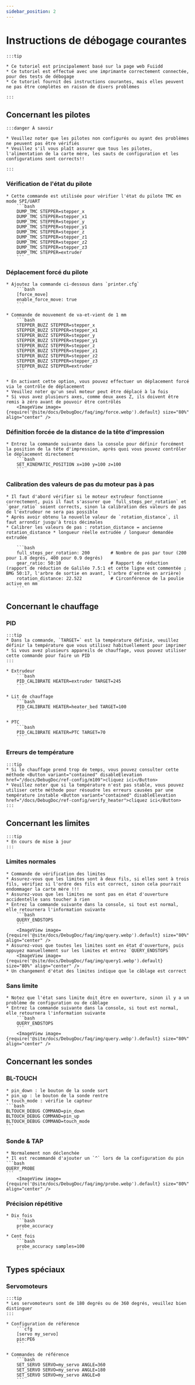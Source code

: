 ```yaml
---
sidebar_position: 2
---
```


# Instructions de débogage courantes

    :::tip

    * Ce tutoriel est principalement basé sur la page web Fuiidd
    * Ce tutoriel est effectué avec une imprimante correctement connectée, pour des tests de débogage
    * Ce tutoriel fournit des instructions courantes, mais elles peuvent ne pas être complètes en raison de divers problèmes

    :::

## Concernant les pilotes

    :::danger À savoir

    * Veuillez noter que les pilotes non configurés ou ayant des problèmes ne peuvent pas être vérifiés
    * Veuillez s'il vous plaît assurer que tous les pilotes, l'alimentation de la carte mère, les sauts de configuration et les configurations sont corrects!!

    :::


### Vérification de l'état du pilote

    * Cette commande est utilisée pour vérifier l'état du pilote TMC en mode SPI/UART
        ```bash
        DUMP_TMC STEPPER=stepper_x
        DUMP_TMC STEPPER=stepper_x1
        DUMP_TMC STEPPER=stepper_y
        DUMP_TMC STEPPER=stepper_y1
        DUMP_TMC STEPPER=stepper_z
        DUMP_TMC STEPPER=stepper_z1
        DUMP_TMC STEPPER=stepper_z2
        DUMP_TMC STEPPER=stepper_z3
        DUMP_TMC STEPPER=extruder
        ```

### Déplacement forcé du pilote

    * Ajoutez la commande ci-dessous dans `printer.cfg`
        ```bash
        [force_move]
        enable_force_move: true
        ```

    * Commande de mouvement de va-et-vient de 1 mm
        ```bash
        STEPPER_BUZZ STEPPER=stepper_x
        STEPPER_BUZZ STEPPER=stepper_x1
        STEPPER_BUZZ STEPPER=stepper_y
        STEPPER_BUZZ STEPPER=stepper_y1
        STEPPER_BUZZ STEPPER=stepper_z
        STEPPER_BUZZ STEPPER=stepper_z1
        STEPPER_BUZZ STEPPER=stepper_z2
        STEPPER_BUZZ STEPPER=stepper_z3
        STEPPER_BUZZ STEPPER=extruder
        ```

    * En activant cette option, vous pouvez effectuer un déplacement forcé via le contrôle de déplacement
    * Veuillez noter qu'un seul moteur peut être déplacé à la fois
    * Si vous avez plusieurs axes, comme deux axes Z, ils doivent être remis à zéro avant de pouvoir être contrôlés
        <ImageView image={require('@site/docs/DebugDoc/faq/img/force.webp').default} size="80%" align="center" />

### Définition forcée de la distance de la tête d'impression

    * Entrez la commande suivante dans la console pour définir forcément la position de la tête d'impression, après quoi vous pouvez contrôler le déplacement directement
        ```bash
        SET_KINEMATIC_POSITION x=100 y=100 z=100
        ```
### Calibration des valeurs de pas du moteur pas à pas
    * Il faut d'abord vérifier si le moteur extrudeur fonctionne correctement, puis il faut s'assurer que `full_steps_per_rotation` et `gear_ratio` soient corrects, sinon la calibration des valeurs de pas de l'extrudeur ne sera pas possible
    * Après avoir obtenu la nouvelle valeur de `rotation_distance`, il faut arrondir jusqu'à trois décimales
    * Calibrer les valeurs de pas : rotation_distance = ancienne rotation_distance * longueur réelle extrudée / longueur demandée extrudée
    
        ```bash
        full_steps_per_rotation: 200        # Nombre de pas par tour (200 pour 1.8 degrés, 400 pour 0.9 degrés)
        gear_ratio: 50:10                   # Rapport de réduction (rapport de réduction de Galiléo 7.5:1 et cette ligne est commentée ; BMG 50:17, l'arbre de sortie en avant, l'arbre d'entrée en arrière)
        rotation_distance: 22.522           # Circonférence de la poulie active en mm
        ```
## Concernant le chauffage

### PID
    :::tip
    * Dans la commande, `TARGET=` est la température définie, veuillez définir la température que vous utilisez habituellement pour imprimer
    * Si vous avez plusieurs appareils de chauffage, vous pouvez utiliser cette commande pour faire un PID
    :::

    * Extrudeur
        ```bash
        PID_CALIBRATE HEATER=extruder TARGET=245
        ```

    * Lit de chauffage
        ```bash
        PID_CALIBRATE HEATER=heater_bed TARGET=100
        ```

    * PTC
        ```bash
        PID_CALIBRATE HEATER=PTC TARGET=70
        ```

### Erreurs de température

    :::tip
    * Si le chauffage prend trop de temps, vous pouvez consulter cette méthode <Button variant="contained" disableElevation href="/docs/DebugDoc/ref-config/m109">cliquez ici</Button>
    * Veuillez noter que si la température n'est pas stable, vous pouvez utiliser cette méthode pour résoudre les erreurs causées par une température instable <Button variant="contained" disableElevation href="/docs/DebugDoc/ref-config/verify_heater">cliquez ici</Button>
    :::

## Concernant les limites

    :::tip
    * En cours de mise à jour
    :::

### Limites normales
    * Commande de vérification des limites
    * Assurez-vous que les limites sont à deux fils, si elles sont à trois fils, vérifiez si l'ordre des fils est correct, sinon cela pourrait endommager la carte mère !!!
    * Assurez-vous que les limites ne sont pas en état d'ouverture accidentelle sans toucher à rien
    * Entrez la commande suivante dans la console, si tout est normal, elle retournera l'information suivante
        ```bash
        QUERY_ENDSTOPS
        ```
        <ImageView image={require('@site/docs/DebugDoc/faq/img/query.webp').default} size="80%" align="center" />
    * Assurez-vous que toutes les limites sont en état d'ouverture, puis appuyez manuellement sur les limites et entrez `QUERY_ENDSTOPS`
        <ImageView image={require('@site/docs/DebugDoc/faq/img/query1.webp').default} size="80%" align="center" />
    * Un changement d'état des limites indique que le câblage est correct

### Sans limite
    * Notez que l'état sans limite doit être en ouverture, sinon il y a un problème de configuration ou de câblage
    * Entrez la commande suivante dans la console, si tout est normal, elle retournera l'information suivante
        ```bash
        QUERY_ENDSTOPS
        ```
        <ImageView image={require('@site/docs/DebugDoc/faq/img/query.webp').default} size="80%" align="center" />

## Concernant les sondes

### BL-TOUCH

    * pin_down : le bouton de la sonde sort
    * pin_up : le bouton de la sonde rentre
    * touch_mode : vérifie le capteur
    ```bash
    BLTOUCH_DEBUG COMMAND=pin_down
    BLTOUCH_DEBUG COMMAND=pin_up
    BLTOUCH_DEBUG COMMAND=touch_mode
    ```

### Sonde & TAP

    * Normalement non déclenchée
    * Il est recommandé d'ajouter un `^` lors de la configuration du pin
    ```bash
    QUERY_PROBE
    ```
        <ImageView image={require('@site/docs/DebugDoc/faq/img/probe.webp').default} size="80%" align="center" />

### Précision répétitive
    * Dix fois
        ```bash
        probe_accuracy
        ```
    * Cent fois
        ```bash
        probe_accuracy samples=100
        ```

## Types spéciaux

### Servomoteurs

    :::tip
    * Les servomoteurs sont de 180 degrés ou de 360 degrés, veuillez bien distinguer
    :::

    * Configuration de référence
        ```cfg
        [servo my_servo]
        pin:PE6
        ```

    * Commandes de référence
        ```bash
        SET_SERVO SERVO=my_servo ANGLE=360
        SET_SERVO SERVO=my_servo ANGLE=180
        SET_SERVO SERVO=my_servo ANGLE=0
        ```